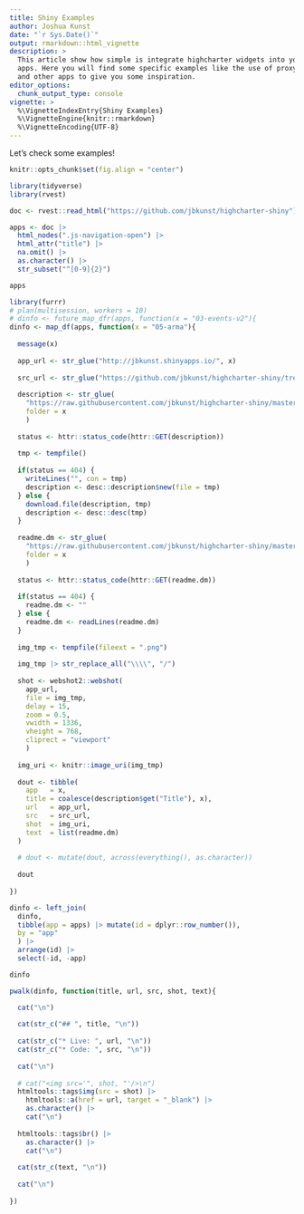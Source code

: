 ```yaml
---
title: Shiny Examples
author: Joshua Kunst
date: "`r Sys.Date()`"
output: rmarkdown::html_vignette
description: >
  This article show how simple is integrate highcharter widgets into your shiny
  apps. Here you will find some specific examples like the use of proxy funcions
  and other apps to give you some inspiration.
editor_options: 
  chunk_output_type: console
vignette: >
  %\VignetteIndexEntry{Shiny Examples}
  %\VignetteEngine{knitr::rmarkdown}
  %\VignetteEncoding{UTF-8}    
---
```


<script>
$(document).ready(function(){ 
  el = $(".page-header > h1")
  icon = "magic"
  text = el.text()
  text_new = "<span class=\"fa fa-" + icon  + "\"></span> " + text
  el.html(text_new) 
}) ;
</script>

Let's check some examples!

```r
knitr::opts_chunk$set(fig.align = "center")

library(tidyverse)
library(rvest)

doc <- rvest::read_html("https://github.com/jbkunst/highcharter-shiny")

apps <- doc |> 
  html_nodes(".js-navigation-open") |> 
  html_attr("title") |> 
  na.omit() |> 
  as.character() |> 
  str_subset("^[0-9]{2}")

apps

library(furrr)
# plan(multisession, workers = 10)
# dinfo <- future_map_dfr(apps, function(x = "03-events-v2"){
dinfo <- map_df(apps, function(x = "05-arma"){
  
  message(x)
  
  app_url <- str_glue("http://jbkunst.shinyapps.io/", x)
  
  src_url <- str_glue("https://github.com/jbkunst/highcharter-shiny/tree/master/", x)
  
  description <- str_glue(
    "https://raw.githubusercontent.com/jbkunst/highcharter-shiny/master/{ folder }/DESCRIPTION",
    folder = x
    )
  
  status <- httr::status_code(httr::GET(description))
  
  tmp <- tempfile()
  
  if(status == 404) {
    writeLines("", con = tmp)
    description <- desc::description$new(file = tmp)
  } else {
    download.file(description, tmp)
    description <- desc::desc(tmp)
  }
  
  readme.dm <- str_glue(
    "https://raw.githubusercontent.com/jbkunst/highcharter-shiny/master/{ folder }/Readme.md",
    folder = x
    )
  
  status <- httr::status_code(httr::GET(readme.dm))
  
  if(status == 404) {
    readme.dm <- ""
  } else {
    readme.dm <- readLines(readme.dm)
  }
  
  img_tmp <- tempfile(fileext = ".png")
  
  img_tmp |> str_replace_all("\\\\", "/")
  
  shot <- webshot2::webshot(
    app_url, 
    file = img_tmp, 
    delay = 15,
    zoom = 0.5, 
    vwidth = 1336, 
    vheight = 768,
    cliprect = "viewport"
    )
  
  img_uri <- knitr::image_uri(img_tmp)
  
  dout <- tibble(
    app   = x,
    title = coalesce(description$get("Title"), x),
    url   = app_url,
    src   = src_url,
    shot  = img_uri,
    text  = list(readme.dm)
  )
  
  # dout <- mutate(dout, across(everything(), as.character))
  
  dout
  
})

dinfo <- left_join(
  dinfo,
  tibble(app = apps) |> mutate(id = dplyr::row_number()),
  by = "app"
  ) |> 
  arrange(id) |> 
  select(-id, -app)

dinfo
```

```r
pwalk(dinfo, function(title, url, src, shot, text){

  cat("\n")
  
  cat(str_c("## ", title, "\n"))
  
  cat(str_c("* Live: ", url, "\n"))
  cat(str_c("* Code: ", src, "\n"))
  
  cat("\n")
  
  # cat("<img src='", shot, "'/>\n")
  htmltools::tags$img(src = shot) |> 
    htmltools::a(href = url, target = "_blank") |> 
    as.character() |> 
    cat("\n")
  
  htmltools::tags$br() |> 
    as.character() |> 
    cat("\n")
  
  cat(str_c(text, "\n"))
  
  cat("\n")
  
})
```

